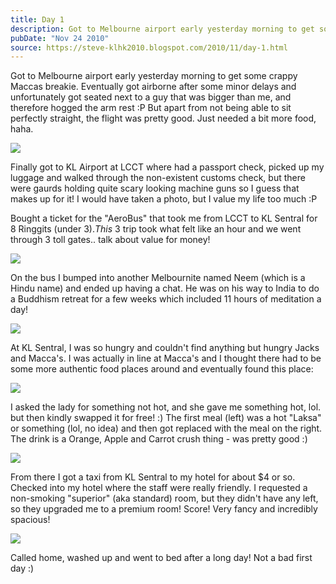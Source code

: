 ```yaml
---
title: Day 1
description: Got to Melbourne airport early yesterday morning to get some crappy Maccas breakie. Eventually got airborne after some minor delays and unf...
pubDate: "Nov 24 2010"
source: https://steve-klhk2010.blogspot.com/2010/11/day-1.html
---
```



Got to Melbourne airport early yesterday morning to get some crappy Maccas breakie. Eventually got airborne after some minor delays and unfortunately got seated next to a guy that was bigger than me, and therefore hogged the arm rest :P But apart from not being able to sit perfectly straight, the flight was pretty good. Just needed a bit more food, haha.

<Img
  originalAspectRatio
  src="2010-kuala-lumpur-hong-kong/td5p0motqnddbd2yya9k.jpg"
/>

Finally got to KL Airport at LCCT where had a passport check, picked up my luggage and walked through the non-existent customs check, but there were gaurds holding quite scary looking machine guns so I guess that makes up for it! I would have taken a photo, but I value my life too much :P

Bought a ticket for the "AeroBus" that took me from LCCT to KL Sentral for 8 Ringgits (under $3). This ~$3 trip took what felt like an hour and we went through 3 toll gates.. talk about value for money!

<Img
  originalAspectRatio
  src="2010-kuala-lumpur-hong-kong/onokwx53xptrolnkddob.jpg"
/>

On the bus I bumped into another Melbournite named Neem (which is a Hindu name) and ended up having a chat. He was on his way to India to do a Buddhism retreat for a few weeks which included 11 hours of meditation a day!

<Img src="2010-kuala-lumpur-hong-kong/y9cnupsgq95qre3pbnkc.jpg" />

At KL Sentral, I was so hungry and couldn't find anything but hungry Jacks and Macca's. I was actually in line at Macca's and I thought there had to be some more authentic food places around and eventually found this place:

<Img
  originalAspectRatio
  src="2010-kuala-lumpur-hong-kong/akp54ovb356kghoq65f6.jpg"
/>

I asked the lady for something not hot, and she gave me something hot, lol. but then kindly swapped it for free! :) The first meal (left) was a hot "Laksa" or something (lol, no idea) and then got replaced with the meal on the right. The drink is a Orange, Apple and Carrot crush thing - was pretty good :)

<Img
  originalAspectRatio
  src="2010-kuala-lumpur-hong-kong/jscviama0pgq9pzisdpq.jpg"
/>

From there I got a taxi from KL Sentral to my hotel for about $4 or so. Checked into my hotel where the staff were really friendly. I requested a non-smoking "superior" (aka standard) room, but they didn't have any left, so they upgraded me to a premium room! Score! Very fancy and incredibly spacious!

<Img
  originalAspectRatio
  src="2010-kuala-lumpur-hong-kong/qldsqt6mkcvtadqaca9d.jpg"
/>

Called home, washed up and went to bed after a long day! Not a bad first day :)
